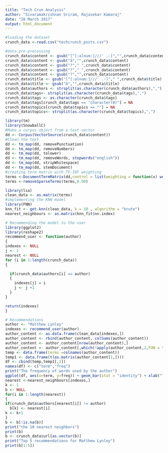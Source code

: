 ```yaml
---
title: "Tech Crun Analysis"
author: "Sivaramakrishnan Sriram, Rajasekar Kamaraj"
date: "28 March 2017"
output: html_document
---
```

```r
#loading the dataset
crunch_data <-read.csv("techcrunch_posts.csv")
```

```r
#data pre-processing
crunch_data$content <- gsub("[^[:alnum:]///' .-]","",crunch_data$content)
crunch_data$content <- gsub("â","",crunch_data$content)
crunch_data$content <- gsub("?"," ",crunch_data$content)
crunch_data$content <- gsub("?"," ",crunch_data$content)
crunch_data$content <- gsub("?","",crunch_data$content)
crunch_data$title <- gsub("[^[:alnum:]///' .-]"," ",crunch_data$title)
crunch_data$title <- gsub("â","",crunch_data$title)
crunch_data$authors <- strsplit(as.character(crunch_data$authors),",")
crunch_data$tags<- strsplit(as.character(crunch_data$tags),",")
crunch_data$tags <- as.character(crunch_data$tags)
crunch_data$tags[crunch_data$tags == "character(0)"] = NA
crunch_data$topics[crunch_data$topics == ""] = NA
crunch_data$topics<- strsplit(as.character(crunch_data$topics),",")
```

```r
library(tm)
library(SnowballC)
#Make a corpus object from a text vector
dd <- Corpus(VectorSource(crunch_data$content)) 
#Clean the text
dd <- tm_map(dd, removePunctuation)
dd <- tm_map(dd, removeNumbers)
dd <- tm_map(dd, tolower)
dd <- tm_map(dd, removeWords, stopwords("english"))
dd <- tm_map(dd, stripWhitespace)
dd <- tm_map(dd, stemDocument)
#creating term matrix with TF-IDF weighting
terms <-DocumentTermMatrix(dd,control = list(weighting = function(x) weightTfIdf(x, normalize = FALSE)))
terms <-removeSparseTerms(terms,0.90) 
```

```r
library(lsa)
clean_data <- as.matrix(terms)
#implementing the KNN model
library(FNN)
knn_fit <- get.knn(clean_data, k = 10 , algorithm = "brute")
nearest_neighbours <- as.matrix(knn_fit$nn.index)
```

```r
# Recommending the model to the user
library(ggplot2)
library(reshape2)
recommend_user <- function(author)
{
indexes <- NULL
j <- 1
nearest <- NULL
for (i in 1:length(crunch_data)) 
{

  if(crunch_data$authors[i] == author)
  {
    indexes[j] = i 
    j <- j +1
  }
}

return(indexes)
}

# Recommendations
author <- "Matthew Lynley"
indexes <- recommend_user(author)
author_content <- as.data.frame(clean_data[indexes,])
author_content <- rbind(author_content, colSums(author_content))
author_content <- author_content[nrow(author_content),]
author_content <- author_content[,which(!apply(author_content,2,FUN = function(x){all(x == 0)}))]
temp <- data.frame(terms =colnames(author_content))
temp1 <- data.frame(t(as.matrix(author_content[1,])))
df <- cbind(temp,temp1[,1])
names(df) <- c("term","freq")
print("The frequency of words used by the author")
ggplot(df, aes(x=term, y=freq)) + geom_bar(stat = "identity") + xlab("Terms") + ylab("Count") +coord_flip()
nearest <-nearest_neighbours[indexes,]
k <- 1
b <- NULL
for(i in 1:length(nearest))
{
if(crunch_data$authors[nearest[i]] != author)
  b[k] <- nearest[i]
k <- k+1
}
b <- b[!is.na(b)]
print("the 10 nearest neighbors")
print(b)
b <- crunch_data$url[as.vector(b)]
print("Top 5 recommendations for Matthew Lynley")
print(b[1:5])

```

